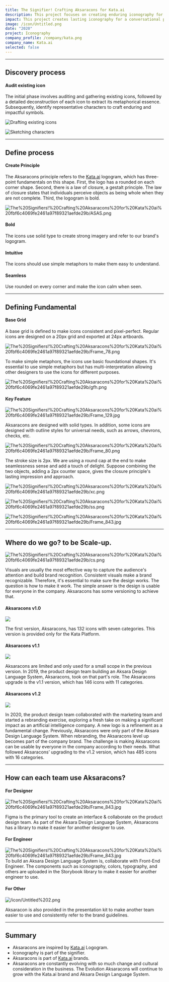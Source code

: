 ```yaml
---
title: The Signifier! Crafting Aksaracons for Kata.ai 
description: This project focuses on creating enduring iconography for a conversational platform, contributing to brand awareness and enhancing platform usability.
impact: This project creates lasting iconography for a conversational platform, standardizing icons, boosting brand awareness, and reducing marketing and design efforts, resulting in annual cost savings for the company.
image: /icon/Untitled.png
date: "2020"
project: Iconography
company_profile: /company/kata.png
company_name: Kata.ai
selected: false
---
```


---
## Discovery process
#### Audit existing icon

The initial phase involves auditing and gathering existing icons, followed by a detailed deconstruction of each icon to extract its metaphorical essence. Subsequently, identify representative characters to craft enduring and impactful symbols.

![Drafting existing icons](/icon/Untitled%201.png)


![Sketching characters](/icon/WhatsApp_Image_2021-04-08_at_16.46.30.jpeg)

---

## Define process

#### Create Principle

The Aksaracons principle refers to the [Kata.ai](http://kata.ai/) logogram, which has three-point fundamentals on this shape. First, the logo has a rounded on each corner shape. Second, there is a law of closure, a gestalt principle. The law of closure states that individuals perceive objects as being whole when they are not complete. Third, the logogram is bold.

![The%20Signifiers!%20Crafting%20Aksaracons%20for%20Kata%20ai%20fbf6c4069fe2461a97f89321aefde29b/ASAS.png](/icon/ASAS.png)

#### Bold

The icons use solid type to create strong imagery and refer to our brand's logogram.

#### Intuitive

The icons should use simple metaphors to make them easy to understand.

#### Seamless

Use rounded on every corner and make the icon calm when seen.

---

## Defining Fundamental

#### Base Grid

A base grid is defined to make icons consistent and pixel-perfect. Regular icons are designed on a 20px grid and exported at 24px artboards.

![The%20Signifiers!%20Crafting%20Aksaracons%20for%20Kata%20ai%20fbf6c4069fe2461a97f89321aefde29b/Frame_78.png](/icon/Frame_78.png)

To make simple metaphors, the icons use basic foundational shapes. It's essential to use simple metaphors but has multi-interpretation allowing other designers to use the icons for different purposes.

![The%20Signifiers!%20Crafting%20Aksaracons%20for%20Kata%20ai%20fbf6c4069fe2461a97f89321aefde29b/gfh.png](/icon/gfh.png)

#### Key Feature

![The%20Signifiers!%20Crafting%20Aksaracons%20for%20Kata%20ai%20fbf6c4069fe2461a97f89321aefde29b/Frame_129.jpg](/icon/Frame_129.jpg)

Aksaracons are designed with solid types. In addition, some icons are designed with outline styles for universal needs, such as arrows, chevrons, checks, etc.

![The%20Signifiers!%20Crafting%20Aksaracons%20for%20Kata%20ai%20fbf6c4069fe2461a97f89321aefde29b/Frame_80.png](/icon/Frame_80.png)

The stroke size is 2px. We are using a round cap at the end to make seamlessness sense and add a touch of delight. Suppose combining the two objects, adding a 2px counter space, gives the closure principle's lasting impression and approach.

![The%20Signifiers!%20Crafting%20Aksaracons%20for%20Kata%20ai%20fbf6c4069fe2461a97f89321aefde29b/xc.png](/icon/xc.png)

![The%20Signifiers!%20Crafting%20Aksaracons%20for%20Kata%20ai%20fbf6c4069fe2461a97f89321aefde29b/ss.png](/icon/ss.png)

![The%20Signifiers!%20Crafting%20Aksaracons%20for%20Kata%20ai%20fbf6c4069fe2461a97f89321aefde29b/Frame_843.jpg](/icon/Frame_843.jpg)

---

## Where do we go? to be Scale-up.

![The%20Signifiers!%20Crafting%20Aksaracons%20for%20Kata%20ai%20fbf6c4069fe2461a97f89321aefde29b/cs.png](/icon/cs.png)

Visuals are usually the most effective way to capture the audience's attention and build brand recognition. Consistent visuals make a brand recognizable. Therefore, it's essential to make sure the design works. The question is how to make it work. The simple answer is the design is usable for everyone in the company. Aksaracons has some versioning to achieve that.



#### Aksaracons v1.0

<div className=" flex items-center gap-8">
<img src="/icon/Frame_85.png" className=" w-[300px]" />
<p>The first version, Aksaracons, has 132 icons with seven categories. This version is provided only for the Kata Platform.</p>
</div>



#### Aksaracons v1.1

<div className=" flex items-center gap-8">
<img src="/icon/Frame_121.png" className=" w-[300px]" />
<p>Aksaracons are limited and only used for a small scope in the previous version. In 2019, the product design team building an Aksara Design Language System, Aksaracons, took on that part's role. The Aksaracons upgrade is the v1.1 version, which has 146 icons with 11 categories.</p>
</div>





#### Aksaracons v1.2
<div className=" flex items-center gap-8">
<img src="/icon/Frame_123.png" className=" w-[300px]" />
<p>In 2020, the product design team collaborated with the marketing team and started a rebranding exercise, exploring a fresh take on making a significant impact as an artificial intelligence company. A new logo is a refinement as a fundamental change. Previously, Aksaracons were only part of the Aksara Design Language System. When rebranding, the Aksaracons level up becomes part of the company brand. The challenge is making Aksaracons can be usable by everyone in the company according to their needs. What followed Aksaracons’ upgrading to the v1.2 version, which has 485 icons with 16 categories.</p>
</div>

---

## How can each team use Aksaracons?

#### For Designer
![The%20Signifiers!%20Crafting%20Aksaracons%20for%20Kata%20ai%20fbf6c4069fe2461a97f89321aefde29b/Frame_843.jpg](/icon/icon.png)

Figma is the primary tool to create an interface & collaborate on the product design team. As part of the Aksara Design Language System, Aksaracons has a library to make it easier for another designer to use.

#### For Engineer
![The%20Signifiers!%20Crafting%20Aksaracons%20for%20Kata%20ai%20fbf6c4069fe2461a97f89321aefde29b/Frame_843.jpg](/icon/story.png)
To build an Aksara Design Language System is, collaborate with Front-End Engineer. The components such as iconography, colors, typography, and others are uploaded in the Storybook library to make it easier for another engineer to use.

#### For Other

![/icon/Untitled%202.png](/icon/Untitled%202.png)

Aksaracon is also provided in the presentation kit to make another team easier to use and consistently refer to the brand guidelines.

---


## Summary

- Aksaracons are inspired by [Kata.ai](http://kata.ai/) Logogram.
- Iconography is part of the signifier.
- Aksaracons is part of [Kata.ai](http://kata.ai/) brands.
- Aksaracons are constantly evolving with so much change and cultural consideration in the business. The Evolution Aksaracons will continue to grow with the Kata.ai brand and Aksara Design Language System.
